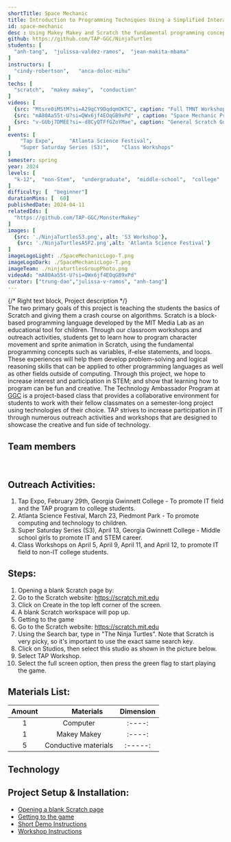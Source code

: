 ```yaml
---
shortTitle: Space Mechanic
title: Introduction to Programming Techniques Using a Simplified Interactive Game Development Experience
id: space-mechanic
desc : Using Makey Makey and Scratch the fundamental programming concepts such as variables, if-else statements, and loops; and walkthrough the process of developing an algorithm.
github: https://github.com/TAP-GGC/NinjaTurtles
students: [
  "anh-tang",  "julissa-valdez-ramos",  "jean-makita-mbama"
]
instructors: [
  "cindy-robertson",   "anca-doloc-mihu"
] 
techs: [
  "scratch",  "makey makey",  "conduction"
]
videos: [
  {src: "Mtsre0iMStM?si=A29qCY9DqdqmOKTC", caption: "Full TMNT Workshop"},
  {src: "mA80Aa55t-U?si=QWx6jf4EOqGB9xPd" , caption: "Space Mechanic Project Demo"},
  {src: "v-GUbj7DMEE?si=-d8CyQTFfGZoYMae", caption: "General Scratch Guide"},
]
events: [
    "Tap Expo",     "Atlanta Science Festival",
    "Super Saturday Series (S3)",    "Class Workshops"
]
semester: spring
year: 2024
levels: [
  "k-12",  "non-Stem",  "undergraduate",  "middle-school",  "college"
] 
difficulty: [  "beginner"] 
durationMins: [  60]
publishedDate: 2024-04-11
relatedIds: [
  "https://github.com/TAP-GGC/MonsterMakey"
]
images: [
  {src: './NinjaTurtlesS3.png', alt: 'S3 Workshop'},
   {src: './NinjaTurtlesASF2.png',alt: 'Atlanta Science Festival'}
]
imageLogoLight: ./SpaceMechanicLogo-T.png
imageLogoDark: ./SpaceMechanicLogo-T.png
imageTeam: ./ninjaturtlesGroupPhoto.png
videoAd: "mA80Aa55t-U?si=QWx6jf4EOqGB9xPd"
curator: ["trung-dao","julissa-v-ramos", "anh-tang"]
---
```





{/* Right text block, Project description */}	
The two primary goals of this project is teaching the students the basics of Scratch and giving them a crash course on algorithms.
Scratch is a block-based programming language developed by the MIT Media Lab as an educational tool for children. Through our classroom workshops and outreach activities, students get to learn how to program character movement and sprite animation in Scratch, using the fundamental programming concepts such as variables, if-else statements, and loops. These experiences will help them develop problem-solving and logical reasoning skills that can be applied to other programming languages as well as other fields outside of computing. Through this project, we hope to increase interest and participation in STEM; and show that learning how to program can be fun and creative.
The Technology Ambassador Program at [GGC](http://www.ggc.edu/tap) is a project-based class that provides a collaborative environment for students to work with their fellow classmates on a semester-long project using technologies of their choice. TAP strives to increase participation in IT through numerous outreach activities and workshops that are designed to showcase the creative and fun side of technology.

## Team members
<Photo src={ninjaturtlesGroupPhoto.src} alt="Ninja Turtles Photo" caption="From left to right: Anh Tang , Julissa Valdez-Ramos , Jean Makita Mbama"/>
<br />

## Outreach Activities: 
1. Tap Expo, February 29th, Georgia Gwinnett College - To promote IT field and the TAP program to college students.
2. Atlanta Science Festival, March 23, Piedmont Park - To promote computing and technology to children.
3. Super Saturday Series (S3), April 13, Georgia Gwinnett College - Middle school girls to promote IT and STEM career.
4. Class Workshops on April 5, April 9, April 11, and April 12, to promote IT field to non-IT college students.


## Steps:
1. Opening a blank Scratch page by:
2. Go to the Scratch website: https://scratch.mit.edu
3. Click on Create in the top left corner of the screen.
4. A blank Scratch workspace will pop up.
5. Getting to the game
6. Go to the Scratch website: https://scratch.mit.edu
7. Using the Search bar, type in "The Ninja Turtles". Note that Scratch is very picky, so it's important to use the exact same search key.
8. Click on Studios, then select this studio as shown in the picture below.
9. Select TAP Workshop.
10. Select the full screen option, then press the green flag to start playing the game.


## Materials List:
| Amount |&nbsp;&nbsp;&nbsp;&nbsp;&nbsp;&nbsp;&nbsp;&nbsp; Materials | Dimension |
|    :----:   |    :----:   |    :----:   |
| 1 | Computer  |    :----: |
| 1 | Makey Makey |  :----: |
| 5 | Conductive materials | :-----: |


## Technology
<Logo src= {blockBase.src} alt="Block-based Language"  />
<Logo src= {makeyboardclip.src} alt="Makey Board Clip"/>
<Logo src={scratchlogo.src} link="https://scratch.mit.edu/" alt="Scratch"/>

## Project Setup & Installation:
- [Opening a blank Scratch page](https://github.com/TAP-GGC/NinjaTurtles/blob/main/Documents/tutorial/Opening%20a%20blank%20Scratch%20page.md)
- [Getting to the game](https://github.com/TAP-GGC/NinjaTurtles/blob/main/Documents/tutorial/Getting%20to%20the%20Game.md)
- [Short Demo Instructions](https://youtu.be/mA80Aa55t-U)
- [Workshop Instructions](https://github.com/TAP-GGC/NinjaTurtles/blob/main/Documents/tutorial/Scratch%20Workshop%20Walkthrough.pdf)
